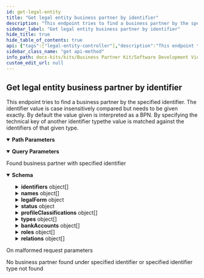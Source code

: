 ```yaml
---
id: get-legal-entity
title: "Get legal entity business partner by identifier"
description: "This endpoint tries to find a business partner by the specified identifier. The identifier value is case insensitively compared but needs to be given exactly. By default the value given is interpreted as a BPN. By specifying the technical key of another identifier typethe value is matched against the identifiers of that given type."
sidebar_label: "Get legal entity business partner by identifier"
hide_title: true
hide_table_of_contents: true
api: {"tags":["legal-entity-controller"],"description":"This endpoint tries to find a business partner by the specified identifier. The identifier value is case insensitively compared but needs to be given exactly. By default the value given is interpreted as a BPN. By specifying the technical key of another identifier typethe value is matched against the identifiers of that given type.","operationId":"getLegalEntity","parameters":[{"name":"idValue","in":"path","description":"Identifier value","required":true,"schema":{"type":"string"}},{"name":"idType","in":"query","description":"Type of identifier to use, defaults to BPN when omitted","required":false,"schema":{"type":"string","default":"BPN"}}],"responses":{"200":{"description":"Found business partner with specified identifier","content":{"*/*":{"schema":{"type":"object","properties":{"bpn":{"type":"string"},"identifiers":{"type":"array","items":{"type":"object","properties":{"value":{"type":"string"},"type":{"type":"object","properties":{"technicalKey":{"type":"string"},"name":{"type":"string"},"url":{"type":"string"}}},"issuingBody":{"type":"object","properties":{"technicalKey":{"type":"string"},"name":{"type":"string"},"url":{"type":"string"}}},"status":{"type":"object","properties":{"technicalKey":{"type":"string"},"name":{"type":"string"}},"description":"Named type uniquely identified by its technical key"}},"description":"Identifier record of a business partner"}},"names":{"type":"array","items":{"type":"object","properties":{"value":{"type":"string"},"shortName":{"type":"string"},"type":{"type":"object","properties":{"technicalKey":{"type":"string","enum":["ACRONYM","DOING_BUSINESS_AS","ESTABLISHMENT","INTERNATIONAL","LOCAL","OTHER","REGISTERED","TRANSLITERATED","VAT_REGISTERED"]},"name":{"type":"string"},"url":{"type":"string"}}},"language":{"type":"object","properties":{"technicalKey":{"type":"string","enum":["undefined","aa","ab","ae","af","ak","am","an","ar","as","av","ay","az","ba","be","bg","bh","bi","bm","bn","bo","br","bs","ca","ce","ch","co","cr","cs","cu","cv","cy","da","de","dv","dz","ee","el","en","eo","es","et","eu","fa","ff","fi","fj","fo","fr","fy","ga","gd","gl","gn","gu","gv","ha","he","hi","ho","hr","ht","hu","hy","hz","ia","id","ie","ig","ii","ik","io","is","it","iu","ja","jv","ka","kg","ki","kj","kk","kl","km","kn","ko","kr","ks","ku","kv","kw","ky","la","lb","lg","li","ln","lo","lt","lu","lv","mg","mh","mi","mk","ml","mn","mr","ms","mt","my","na","nb","nd","ne","ng","nl","nn","no","nr","nv","ny","oc","oj","om","or","os","pa","pi","pl","ps","pt","qu","rm","rn","ro","ru","rw","sa","sc","sd","se","sg","si","sk","sl","sm","sn","so","sq","sr","ss","st","su","sv","sw","ta","te","tg","th","ti","tk","tl","tn","to","tr","ts","tt","tw","ty","ug","uk","ur","uz","ve","vi","vo","wa","wo","xh","yi","yo","za","zh","zu"]},"name":{"type":"string"}},"description":"Named type uniquely identified by its technical key"}},"description":"Name record of a business partner"}},"legalForm":{"type":"object","properties":{"technicalKey":{"type":"string"},"name":{"type":"string"},"url":{"type":"string"},"mainAbbreviation":{"type":"string"},"language":{"type":"object","properties":{"technicalKey":{"type":"string","enum":["undefined","aa","ab","ae","af","ak","am","an","ar","as","av","ay","az","ba","be","bg","bh","bi","bm","bn","bo","br","bs","ca","ce","ch","co","cr","cs","cu","cv","cy","da","de","dv","dz","ee","el","en","eo","es","et","eu","fa","ff","fi","fj","fo","fr","fy","ga","gd","gl","gn","gu","gv","ha","he","hi","ho","hr","ht","hu","hy","hz","ia","id","ie","ig","ii","ik","io","is","it","iu","ja","jv","ka","kg","ki","kj","kk","kl","km","kn","ko","kr","ks","ku","kv","kw","ky","la","lb","lg","li","ln","lo","lt","lu","lv","mg","mh","mi","mk","ml","mn","mr","ms","mt","my","na","nb","nd","ne","ng","nl","nn","no","nr","nv","ny","oc","oj","om","or","os","pa","pi","pl","ps","pt","qu","rm","rn","ro","ru","rw","sa","sc","sd","se","sg","si","sk","sl","sm","sn","so","sq","sr","ss","st","su","sv","sw","ta","te","tg","th","ti","tk","tl","tn","to","tr","ts","tt","tw","ty","ug","uk","ur","uz","ve","vi","vo","wa","wo","xh","yi","yo","za","zh","zu"]},"name":{"type":"string"}},"description":"Named type uniquely identified by its technical key"},"categories":{"type":"array","items":{"type":"object","properties":{"name":{"type":"string"},"url":{"type":"string"}},"description":"General type with name and URL link for further information"}}},"description":"Legal form a business partner can have"},"status":{"type":"object","properties":{"officialDenotation":{"type":"string"},"validFrom":{"type":"string","format":"date-time"},"validUntil":{"type":"string","format":"date-time"},"type":{"type":"object","properties":{"technicalKey":{"type":"string","enum":["ACTIVE","DISSOLVED","IN_LIQUIDATION","INACTIVE","INSOLVENCY","UNKNOWN"]},"name":{"type":"string"},"url":{"type":"string"}}}},"description":"Status of a business partner"},"profileClassifications":{"type":"array","items":{"type":"object","properties":{"value":{"type":"string"},"code":{"type":"string"},"type":{"type":"object","properties":{"name":{"type":"string"},"url":{"type":"string"}},"description":"General type with name and URL link for further information"}},"description":"Classification record of a business partner"}},"types":{"type":"array","items":{"type":"object","properties":{"technicalKey":{"type":"string","enum":["BRAND","LEGAL_ENTITY","ORGANIZATIONAL_UNIT","SITE","UNKNOWN"]},"name":{"type":"string"},"url":{"type":"string"}}}},"bankAccounts":{"type":"array","items":{"type":"object","properties":{"trustScores":{"type":"array","items":{"type":"number","format":"float"}},"currency":{"type":"object","properties":{"technicalKey":{"type":"string","enum":["UNDEFINED","AED","AFN","ALL","AMD","ANG","AOA","ARS","AUD","AWG","AZN","BAM","BBD","BDT","BGN","BHD","BIF","BMD","BND","BOB","BOV","BRL","BSD","BTN","BWP","BYN","BYR","BZD","CAD","CDF","CHE","CHF","CHW","CLF","CLP","CNY","COP","COU","CRC","CUC","CUP","CVE","CZK","DJF","DKK","DOP","DZD","EGP","ERN","ETB","EUR","FJD","FKP","GBP","GEL","GHS","GIP","GMD","GNF","GTQ","GYD","HKD","HNL","HRK","HTG","HUF","IDR","ILS","INR","IQD","IRR","ISK","JMD","JOD","JPY","KES","KGS","KHR","KMF","KPW","KRW","KWD","KYD","KZT","LAK","LBP","LKR","LRD","LSL","LTL","LYD","MAD","MDL","MGA","MKD","MMK","MNT","MOP","MRO","MRU","MUR","MVR","MWK","MXN","MXV","MYR","MZN","NAD","NGN","NIO","NOK","NPR","NZD","OMR","PAB","PEN","PGK","PHP","PKR","PLN","PYG","QAR","RON","RSD","RUB","RUR","RWF","SAR","SBD","SCR","SDG","SEK","SGD","SHP","SLL","SOS","SRD","SSP","STD","STN","SVC","SYP","SZL","THB","TJS","TMT","TND","TOP","TRY","TTD","TWD","TZS","UAH","UGX","USD","USN","USS","UYI","UYU","UZS","VEF","VES","VND","VUV","WST","XAF","XAG","XAU","XBA","XBB","XBC","XBD","XCD","XDR","XOF","XPD","XPF","XPT","XSU","XTS","XUA","XXX","YER","ZAR","ZMW","ZWL"]},"name":{"type":"string"}},"description":"Named type uniquely identified by its technical key"},"internationalBankAccountIdentifier":{"type":"string"},"internationalBankIdentifier":{"type":"string"},"nationalBankAccountIdentifier":{"type":"string"},"nationalBankIdentifier":{"type":"string"}},"description":"Bank account record for a business partner"}},"roles":{"type":"array","items":{"type":"object","properties":{"technicalKey":{"type":"string"},"name":{"type":"string"}},"description":"Named type uniquely identified by its technical key"}},"relations":{"type":"array","items":{"type":"object","properties":{"relationClass":{"type":"object","properties":{"technicalKey":{"type":"string","enum":["SAAS_HIERARCHY","SAAS_TRANSITION","CX_HIERARCHY","DNB_HIERARCHY","LEI_HIERARCHY"]},"name":{"type":"string"}},"description":"Named type uniquely identified by its technical key"},"type":{"type":"object","properties":{"technicalKey":{"type":"string","enum":["CX_LEGAL_SUCCESSOR_OF","CX_LEGAL_PREDECESSOR_OF","CX_ADDRESS_OF","CX_SITE_OF","CX_OWNED_BY","DIRECT_LEGAL_RELATION","COMMERCIAL_ULTIMATE","DOMESTIC_BRANCH_RELATION","INTERNATIONAL_BRANCH_RELATION","DOMESTIC_LEGAL_ULTIMATE_RELATION","GLOBAL_LEGAL_ULTIMATE_RELATION","LEGAL_PREDECESSOR","LEGAL_SUCCESSOR","DNB_PARENT","DNB_HEADQUARTER","DNB_DOMESTIC_ULTIMATE","DNB_GLOBAL_ULTIMATE","LEI_DIRECT_PARENT","LEI_INTERNATIONAL_BRANCH","LEI_ULTIMATE_PARENT"]},"name":{"type":"string"}},"description":"Named type uniquely identified by its technical key"},"startNode":{"type":"string"},"endNode":{"type":"string"},"startedAt":{"type":"string","format":"date-time"},"endedAt":{"type":"string","format":"date-time"}},"description":"Directed relation between two business partners"}},"currentness":{"type":"string","format":"date-time"}},"description":"Business partner of type legal entity with currentness"}}}},"400":{"description":"On malformed request parameters"},"404":{"description":"No business partner found under specified identifier or specified identifier type not found"}},"method":"get","path":"/api/catena/legal-entities/{idValue}","servers":[{"url":"http://localhost:8080","description":"Generated server url"}],"info":{"title":"Business Partner Data Management Pool","description":"Service that manages and shares business partner data with other CatenaX services","version":"4.0.0"},"postman":{"name":"Get legal entity business partner by identifier","description":{"content":"This endpoint tries to find a business partner by the specified identifier. The identifier value is case insensitively compared but needs to be given exactly. By default the value given is interpreted as a BPN. By specifying the technical key of another identifier typethe value is matched against the identifiers of that given type.","type":"text/plain"},"url":{"path":["api","catena","legal-entities",":idValue"],"host":["{{baseUrl}}"],"query":[{"disabled":false,"description":{"content":"Type of identifier to use, defaults to BPN when omitted","type":"text/plain"},"key":"idType","value":""}],"variable":[{"disabled":false,"description":{"content":"(Required) Identifier value","type":"text/plain"},"type":"any","value":"","key":"idValue"}]},"header":[{"key":"Accept","value":"*/*"}],"method":"GET"}}
sidebar_class_name: "get api-method"
info_path: docs-kits/kits/Business Partner Kit/Software Development View/Pool Api/business-partner-data-management-pool
custom_edit_url: null
---
```



## Get legal entity business partner by identifier



This endpoint tries to find a business partner by the specified identifier. The identifier value is case insensitively compared but needs to be given exactly. By default the value given is interpreted as a BPN. By specifying the technical key of another identifier typethe value is matched against the identifiers of that given type.

<details style={{"marginBottom":"1rem"}} data-collapsed={false} open={true}><summary style={{}}><strong>Path Parameters</strong></summary><div><ul><ParamsItem className={"paramsItem"} param={{"name":"idValue","in":"path","description":"Identifier value","required":true,"schema":{"type":"string"}}}></ParamsItem></ul></div></details><details style={{"marginBottom":"1rem"}} data-collapsed={false} open={true}><summary style={{}}><strong>Query Parameters</strong></summary><div><ul><ParamsItem className={"paramsItem"} param={{"name":"idType","in":"query","description":"Type of identifier to use, defaults to BPN when omitted","required":false,"schema":{"type":"string","default":"BPN"}}}></ParamsItem></ul></div></details><div><ApiTabs><TabItem label={"200"} value={"200"}><div>

Found business partner with specified identifier

</div><div><MimeTabs schemaType={"response"}><TabItem label={"*/*"} value={"*/*"}><SchemaTabs><TabItem label={"Schema"} value={"Schema"}><details style={{}} data-collapsed={false} open={true}><summary style={{"textAlign":"left"}}><strong>Schema</strong></summary><div style={{"textAlign":"left","marginLeft":"1rem"}}></div><ul style={{"marginLeft":"1rem"}}><SchemaItem collapsible={false} name={"bpn"} required={false} deprecated={undefined} schemaDescription={undefined} schemaName={"string"} qualifierMessage={undefined} defaultValue={undefined}></SchemaItem><SchemaItem collapsible={true} className={"schemaItem"}><details style={{}}><summary style={{}}><strong>identifiers</strong><span style={{"opacity":"0.6"}}> object[]</span></summary><div style={{"marginLeft":"1rem"}}><SchemaItem collapsible={false} name={"value"} required={false} deprecated={undefined} schemaDescription={undefined} schemaName={"string"} qualifierMessage={undefined} defaultValue={undefined}></SchemaItem><SchemaItem collapsible={true} className={"schemaItem"}><details style={{}}><summary style={{}}><strong>type</strong><span style={{"opacity":"0.6"}}> object</span></summary><div style={{"marginLeft":"1rem"}}><SchemaItem collapsible={false} name={"technicalKey"} required={false} deprecated={undefined} schemaDescription={undefined} schemaName={"string"} qualifierMessage={undefined} defaultValue={undefined}></SchemaItem><SchemaItem collapsible={false} name={"name"} required={false} deprecated={undefined} schemaDescription={undefined} schemaName={"string"} qualifierMessage={undefined} defaultValue={undefined}></SchemaItem><SchemaItem collapsible={false} name={"url"} required={false} deprecated={undefined} schemaDescription={undefined} schemaName={"string"} qualifierMessage={undefined} defaultValue={undefined}></SchemaItem></div></details></SchemaItem><SchemaItem collapsible={true} className={"schemaItem"}><details style={{}}><summary style={{}}><strong>issuingBody</strong><span style={{"opacity":"0.6"}}> object</span></summary><div style={{"marginLeft":"1rem"}}><SchemaItem collapsible={false} name={"technicalKey"} required={false} deprecated={undefined} schemaDescription={undefined} schemaName={"string"} qualifierMessage={undefined} defaultValue={undefined}></SchemaItem><SchemaItem collapsible={false} name={"name"} required={false} deprecated={undefined} schemaDescription={undefined} schemaName={"string"} qualifierMessage={undefined} defaultValue={undefined}></SchemaItem><SchemaItem collapsible={false} name={"url"} required={false} deprecated={undefined} schemaDescription={undefined} schemaName={"string"} qualifierMessage={undefined} defaultValue={undefined}></SchemaItem></div></details></SchemaItem><SchemaItem collapsible={true} className={"schemaItem"}><details style={{}}><summary style={{}}><strong>status</strong><span style={{"opacity":"0.6"}}> object</span></summary><div style={{"marginLeft":"1rem"}}><div style={{"marginTop":".5rem","marginBottom":".5rem"}}>

Named type uniquely identified by its technical key

</div><SchemaItem collapsible={false} name={"technicalKey"} required={false} deprecated={undefined} schemaDescription={undefined} schemaName={"string"} qualifierMessage={undefined} defaultValue={undefined}></SchemaItem><SchemaItem collapsible={false} name={"name"} required={false} deprecated={undefined} schemaDescription={undefined} schemaName={"string"} qualifierMessage={undefined} defaultValue={undefined}></SchemaItem></div></details></SchemaItem></div></details></SchemaItem><SchemaItem collapsible={true} className={"schemaItem"}><details style={{}}><summary style={{}}><strong>names</strong><span style={{"opacity":"0.6"}}> object[]</span></summary><div style={{"marginLeft":"1rem"}}><SchemaItem collapsible={false} name={"value"} required={false} deprecated={undefined} schemaDescription={undefined} schemaName={"string"} qualifierMessage={undefined} defaultValue={undefined}></SchemaItem><SchemaItem collapsible={false} name={"shortName"} required={false} deprecated={undefined} schemaDescription={undefined} schemaName={"string"} qualifierMessage={undefined} defaultValue={undefined}></SchemaItem><SchemaItem collapsible={true} className={"schemaItem"}><details style={{}}><summary style={{}}><strong>type</strong><span style={{"opacity":"0.6"}}> object</span></summary><div style={{"marginLeft":"1rem"}}><SchemaItem collapsible={false} name={"technicalKey"} required={false} deprecated={undefined} schemaDescription={undefined} schemaName={"string"} qualifierMessage={"**Possible values:** [`ACRONYM`, `DOING_BUSINESS_AS`, `ESTABLISHMENT`, `INTERNATIONAL`, `LOCAL`, `OTHER`, `REGISTERED`, `TRANSLITERATED`, `VAT_REGISTERED`]"} defaultValue={undefined}></SchemaItem><SchemaItem collapsible={false} name={"name"} required={false} deprecated={undefined} schemaDescription={undefined} schemaName={"string"} qualifierMessage={undefined} defaultValue={undefined}></SchemaItem><SchemaItem collapsible={false} name={"url"} required={false} deprecated={undefined} schemaDescription={undefined} schemaName={"string"} qualifierMessage={undefined} defaultValue={undefined}></SchemaItem></div></details></SchemaItem><SchemaItem collapsible={true} className={"schemaItem"}><details style={{}}><summary style={{}}><strong>language</strong><span style={{"opacity":"0.6"}}> object</span></summary><div style={{"marginLeft":"1rem"}}><div style={{"marginTop":".5rem","marginBottom":".5rem"}}>

Named type uniquely identified by its technical key

</div><SchemaItem collapsible={false} name={"technicalKey"} required={false} deprecated={undefined} schemaDescription={undefined} schemaName={"string"} qualifierMessage={"**Possible values:** [`undefined`, `aa`, `ab`, `ae`, `af`, `ak`, `am`, `an`, `ar`, `as`, `av`, `ay`, `az`, `ba`, `be`, `bg`, `bh`, `bi`, `bm`, `bn`, `bo`, `br`, `bs`, `ca`, `ce`, `ch`, `co`, `cr`, `cs`, `cu`, `cv`, `cy`, `da`, `de`, `dv`, `dz`, `ee`, `el`, `en`, `eo`, `es`, `et`, `eu`, `fa`, `ff`, `fi`, `fj`, `fo`, `fr`, `fy`, `ga`, `gd`, `gl`, `gn`, `gu`, `gv`, `ha`, `he`, `hi`, `ho`, `hr`, `ht`, `hu`, `hy`, `hz`, `ia`, `id`, `ie`, `ig`, `ii`, `ik`, `io`, `is`, `it`, `iu`, `ja`, `jv`, `ka`, `kg`, `ki`, `kj`, `kk`, `kl`, `km`, `kn`, `ko`, `kr`, `ks`, `ku`, `kv`, `kw`, `ky`, `la`, `lb`, `lg`, `li`, `ln`, `lo`, `lt`, `lu`, `lv`, `mg`, `mh`, `mi`, `mk`, `ml`, `mn`, `mr`, `ms`, `mt`, `my`, `na`, `nb`, `nd`, `ne`, `ng`, `nl`, `nn`, `no`, `nr`, `nv`, `ny`, `oc`, `oj`, `om`, `or`, `os`, `pa`, `pi`, `pl`, `ps`, `pt`, `qu`, `rm`, `rn`, `ro`, `ru`, `rw`, `sa`, `sc`, `sd`, `se`, `sg`, `si`, `sk`, `sl`, `sm`, `sn`, `so`, `sq`, `sr`, `ss`, `st`, `su`, `sv`, `sw`, `ta`, `te`, `tg`, `th`, `ti`, `tk`, `tl`, `tn`, `to`, `tr`, `ts`, `tt`, `tw`, `ty`, `ug`, `uk`, `ur`, `uz`, `ve`, `vi`, `vo`, `wa`, `wo`, `xh`, `yi`, `yo`, `za`, `zh`, `zu`]"} defaultValue={undefined}></SchemaItem><SchemaItem collapsible={false} name={"name"} required={false} deprecated={undefined} schemaDescription={undefined} schemaName={"string"} qualifierMessage={undefined} defaultValue={undefined}></SchemaItem></div></details></SchemaItem></div></details></SchemaItem><SchemaItem collapsible={true} className={"schemaItem"}><details style={{}}><summary style={{}}><strong>legalForm</strong><span style={{"opacity":"0.6"}}> object</span></summary><div style={{"marginLeft":"1rem"}}><div style={{"marginTop":".5rem","marginBottom":".5rem"}}>

Legal form a business partner can have

</div><SchemaItem collapsible={false} name={"technicalKey"} required={false} deprecated={undefined} schemaDescription={undefined} schemaName={"string"} qualifierMessage={undefined} defaultValue={undefined}></SchemaItem><SchemaItem collapsible={false} name={"name"} required={false} deprecated={undefined} schemaDescription={undefined} schemaName={"string"} qualifierMessage={undefined} defaultValue={undefined}></SchemaItem><SchemaItem collapsible={false} name={"url"} required={false} deprecated={undefined} schemaDescription={undefined} schemaName={"string"} qualifierMessage={undefined} defaultValue={undefined}></SchemaItem><SchemaItem collapsible={false} name={"mainAbbreviation"} required={false} deprecated={undefined} schemaDescription={undefined} schemaName={"string"} qualifierMessage={undefined} defaultValue={undefined}></SchemaItem><SchemaItem collapsible={true} className={"schemaItem"}><details style={{}}><summary style={{}}><strong>language</strong><span style={{"opacity":"0.6"}}> object</span></summary><div style={{"marginLeft":"1rem"}}><div style={{"marginTop":".5rem","marginBottom":".5rem"}}>

Named type uniquely identified by its technical key

</div><SchemaItem collapsible={false} name={"technicalKey"} required={false} deprecated={undefined} schemaDescription={undefined} schemaName={"string"} qualifierMessage={"**Possible values:** [`undefined`, `aa`, `ab`, `ae`, `af`, `ak`, `am`, `an`, `ar`, `as`, `av`, `ay`, `az`, `ba`, `be`, `bg`, `bh`, `bi`, `bm`, `bn`, `bo`, `br`, `bs`, `ca`, `ce`, `ch`, `co`, `cr`, `cs`, `cu`, `cv`, `cy`, `da`, `de`, `dv`, `dz`, `ee`, `el`, `en`, `eo`, `es`, `et`, `eu`, `fa`, `ff`, `fi`, `fj`, `fo`, `fr`, `fy`, `ga`, `gd`, `gl`, `gn`, `gu`, `gv`, `ha`, `he`, `hi`, `ho`, `hr`, `ht`, `hu`, `hy`, `hz`, `ia`, `id`, `ie`, `ig`, `ii`, `ik`, `io`, `is`, `it`, `iu`, `ja`, `jv`, `ka`, `kg`, `ki`, `kj`, `kk`, `kl`, `km`, `kn`, `ko`, `kr`, `ks`, `ku`, `kv`, `kw`, `ky`, `la`, `lb`, `lg`, `li`, `ln`, `lo`, `lt`, `lu`, `lv`, `mg`, `mh`, `mi`, `mk`, `ml`, `mn`, `mr`, `ms`, `mt`, `my`, `na`, `nb`, `nd`, `ne`, `ng`, `nl`, `nn`, `no`, `nr`, `nv`, `ny`, `oc`, `oj`, `om`, `or`, `os`, `pa`, `pi`, `pl`, `ps`, `pt`, `qu`, `rm`, `rn`, `ro`, `ru`, `rw`, `sa`, `sc`, `sd`, `se`, `sg`, `si`, `sk`, `sl`, `sm`, `sn`, `so`, `sq`, `sr`, `ss`, `st`, `su`, `sv`, `sw`, `ta`, `te`, `tg`, `th`, `ti`, `tk`, `tl`, `tn`, `to`, `tr`, `ts`, `tt`, `tw`, `ty`, `ug`, `uk`, `ur`, `uz`, `ve`, `vi`, `vo`, `wa`, `wo`, `xh`, `yi`, `yo`, `za`, `zh`, `zu`]"} defaultValue={undefined}></SchemaItem><SchemaItem collapsible={false} name={"name"} required={false} deprecated={undefined} schemaDescription={undefined} schemaName={"string"} qualifierMessage={undefined} defaultValue={undefined}></SchemaItem></div></details></SchemaItem><SchemaItem collapsible={true} className={"schemaItem"}><details style={{}}><summary style={{}}><strong>categories</strong><span style={{"opacity":"0.6"}}> object[]</span></summary><div style={{"marginLeft":"1rem"}}><SchemaItem collapsible={false} name={"name"} required={false} deprecated={undefined} schemaDescription={undefined} schemaName={"string"} qualifierMessage={undefined} defaultValue={undefined}></SchemaItem><SchemaItem collapsible={false} name={"url"} required={false} deprecated={undefined} schemaDescription={undefined} schemaName={"string"} qualifierMessage={undefined} defaultValue={undefined}></SchemaItem></div></details></SchemaItem></div></details></SchemaItem><SchemaItem collapsible={true} className={"schemaItem"}><details style={{}}><summary style={{}}><strong>status</strong><span style={{"opacity":"0.6"}}> object</span></summary><div style={{"marginLeft":"1rem"}}><div style={{"marginTop":".5rem","marginBottom":".5rem"}}>

Status of a business partner

</div><SchemaItem collapsible={false} name={"officialDenotation"} required={false} deprecated={undefined} schemaDescription={undefined} schemaName={"string"} qualifierMessage={undefined} defaultValue={undefined}></SchemaItem><SchemaItem collapsible={false} name={"validFrom"} required={false} deprecated={undefined} schemaDescription={undefined} schemaName={"date-time"} qualifierMessage={undefined} defaultValue={undefined}></SchemaItem><SchemaItem collapsible={false} name={"validUntil"} required={false} deprecated={undefined} schemaDescription={undefined} schemaName={"date-time"} qualifierMessage={undefined} defaultValue={undefined}></SchemaItem><SchemaItem collapsible={true} className={"schemaItem"}><details style={{}}><summary style={{}}><strong>type</strong><span style={{"opacity":"0.6"}}> object</span></summary><div style={{"marginLeft":"1rem"}}><SchemaItem collapsible={false} name={"technicalKey"} required={false} deprecated={undefined} schemaDescription={undefined} schemaName={"string"} qualifierMessage={"**Possible values:** [`ACTIVE`, `DISSOLVED`, `IN_LIQUIDATION`, `INACTIVE`, `INSOLVENCY`, `UNKNOWN`]"} defaultValue={undefined}></SchemaItem><SchemaItem collapsible={false} name={"name"} required={false} deprecated={undefined} schemaDescription={undefined} schemaName={"string"} qualifierMessage={undefined} defaultValue={undefined}></SchemaItem><SchemaItem collapsible={false} name={"url"} required={false} deprecated={undefined} schemaDescription={undefined} schemaName={"string"} qualifierMessage={undefined} defaultValue={undefined}></SchemaItem></div></details></SchemaItem></div></details></SchemaItem><SchemaItem collapsible={true} className={"schemaItem"}><details style={{}}><summary style={{}}><strong>profileClassifications</strong><span style={{"opacity":"0.6"}}> object[]</span></summary><div style={{"marginLeft":"1rem"}}><SchemaItem collapsible={false} name={"value"} required={false} deprecated={undefined} schemaDescription={undefined} schemaName={"string"} qualifierMessage={undefined} defaultValue={undefined}></SchemaItem><SchemaItem collapsible={false} name={"code"} required={false} deprecated={undefined} schemaDescription={undefined} schemaName={"string"} qualifierMessage={undefined} defaultValue={undefined}></SchemaItem><SchemaItem collapsible={true} className={"schemaItem"}><details style={{}}><summary style={{}}><strong>type</strong><span style={{"opacity":"0.6"}}> object</span></summary><div style={{"marginLeft":"1rem"}}><div style={{"marginTop":".5rem","marginBottom":".5rem"}}>

General type with name and URL link for further information

</div><SchemaItem collapsible={false} name={"name"} required={false} deprecated={undefined} schemaDescription={undefined} schemaName={"string"} qualifierMessage={undefined} defaultValue={undefined}></SchemaItem><SchemaItem collapsible={false} name={"url"} required={false} deprecated={undefined} schemaDescription={undefined} schemaName={"string"} qualifierMessage={undefined} defaultValue={undefined}></SchemaItem></div></details></SchemaItem></div></details></SchemaItem><SchemaItem collapsible={true} className={"schemaItem"}><details style={{}}><summary style={{}}><strong>types</strong><span style={{"opacity":"0.6"}}> object[]</span></summary><div style={{"marginLeft":"1rem"}}><SchemaItem collapsible={false} name={"technicalKey"} required={false} deprecated={undefined} schemaDescription={undefined} schemaName={"string"} qualifierMessage={"**Possible values:** [`BRAND`, `LEGAL_ENTITY`, `ORGANIZATIONAL_UNIT`, `SITE`, `UNKNOWN`]"} defaultValue={undefined}></SchemaItem><SchemaItem collapsible={false} name={"name"} required={false} deprecated={undefined} schemaDescription={undefined} schemaName={"string"} qualifierMessage={undefined} defaultValue={undefined}></SchemaItem><SchemaItem collapsible={false} name={"url"} required={false} deprecated={undefined} schemaDescription={undefined} schemaName={"string"} qualifierMessage={undefined} defaultValue={undefined}></SchemaItem></div></details></SchemaItem><SchemaItem collapsible={true} className={"schemaItem"}><details style={{}}><summary style={{}}><strong>bankAccounts</strong><span style={{"opacity":"0.6"}}> object[]</span></summary><div style={{"marginLeft":"1rem"}}><SchemaItem collapsible={false} name={"trustScores"} required={false} deprecated={undefined} schemaDescription={undefined} schemaName={"float[]"} qualifierMessage={undefined} defaultValue={undefined}></SchemaItem><SchemaItem collapsible={true} className={"schemaItem"}><details style={{}}><summary style={{}}><strong>currency</strong><span style={{"opacity":"0.6"}}> object</span></summary><div style={{"marginLeft":"1rem"}}><div style={{"marginTop":".5rem","marginBottom":".5rem"}}>

Named type uniquely identified by its technical key

</div><SchemaItem collapsible={false} name={"technicalKey"} required={false} deprecated={undefined} schemaDescription={undefined} schemaName={"string"} qualifierMessage={"**Possible values:** [`UNDEFINED`, `AED`, `AFN`, `ALL`, `AMD`, `ANG`, `AOA`, `ARS`, `AUD`, `AWG`, `AZN`, `BAM`, `BBD`, `BDT`, `BGN`, `BHD`, `BIF`, `BMD`, `BND`, `BOB`, `BOV`, `BRL`, `BSD`, `BTN`, `BWP`, `BYN`, `BYR`, `BZD`, `CAD`, `CDF`, `CHE`, `CHF`, `CHW`, `CLF`, `CLP`, `CNY`, `COP`, `COU`, `CRC`, `CUC`, `CUP`, `CVE`, `CZK`, `DJF`, `DKK`, `DOP`, `DZD`, `EGP`, `ERN`, `ETB`, `EUR`, `FJD`, `FKP`, `GBP`, `GEL`, `GHS`, `GIP`, `GMD`, `GNF`, `GTQ`, `GYD`, `HKD`, `HNL`, `HRK`, `HTG`, `HUF`, `IDR`, `ILS`, `INR`, `IQD`, `IRR`, `ISK`, `JMD`, `JOD`, `JPY`, `KES`, `KGS`, `KHR`, `KMF`, `KPW`, `KRW`, `KWD`, `KYD`, `KZT`, `LAK`, `LBP`, `LKR`, `LRD`, `LSL`, `LTL`, `LYD`, `MAD`, `MDL`, `MGA`, `MKD`, `MMK`, `MNT`, `MOP`, `MRO`, `MRU`, `MUR`, `MVR`, `MWK`, `MXN`, `MXV`, `MYR`, `MZN`, `NAD`, `NGN`, `NIO`, `NOK`, `NPR`, `NZD`, `OMR`, `PAB`, `PEN`, `PGK`, `PHP`, `PKR`, `PLN`, `PYG`, `QAR`, `RON`, `RSD`, `RUB`, `RUR`, `RWF`, `SAR`, `SBD`, `SCR`, `SDG`, `SEK`, `SGD`, `SHP`, `SLL`, `SOS`, `SRD`, `SSP`, `STD`, `STN`, `SVC`, `SYP`, `SZL`, `THB`, `TJS`, `TMT`, `TND`, `TOP`, `TRY`, `TTD`, `TWD`, `TZS`, `UAH`, `UGX`, `USD`, `USN`, `USS`, `UYI`, `UYU`, `UZS`, `VEF`, `VES`, `VND`, `VUV`, `WST`, `XAF`, `XAG`, `XAU`, `XBA`, `XBB`, `XBC`, `XBD`, `XCD`, `XDR`, `XOF`, `XPD`, `XPF`, `XPT`, `XSU`, `XTS`, `XUA`, `XXX`, `YER`, `ZAR`, `ZMW`, `ZWL`]"} defaultValue={undefined}></SchemaItem><SchemaItem collapsible={false} name={"name"} required={false} deprecated={undefined} schemaDescription={undefined} schemaName={"string"} qualifierMessage={undefined} defaultValue={undefined}></SchemaItem></div></details></SchemaItem><SchemaItem collapsible={false} name={"internationalBankAccountIdentifier"} required={false} deprecated={undefined} schemaDescription={undefined} schemaName={"string"} qualifierMessage={undefined} defaultValue={undefined}></SchemaItem><SchemaItem collapsible={false} name={"internationalBankIdentifier"} required={false} deprecated={undefined} schemaDescription={undefined} schemaName={"string"} qualifierMessage={undefined} defaultValue={undefined}></SchemaItem><SchemaItem collapsible={false} name={"nationalBankAccountIdentifier"} required={false} deprecated={undefined} schemaDescription={undefined} schemaName={"string"} qualifierMessage={undefined} defaultValue={undefined}></SchemaItem><SchemaItem collapsible={false} name={"nationalBankIdentifier"} required={false} deprecated={undefined} schemaDescription={undefined} schemaName={"string"} qualifierMessage={undefined} defaultValue={undefined}></SchemaItem></div></details></SchemaItem><SchemaItem collapsible={true} className={"schemaItem"}><details style={{}}><summary style={{}}><strong>roles</strong><span style={{"opacity":"0.6"}}> object[]</span></summary><div style={{"marginLeft":"1rem"}}><SchemaItem collapsible={false} name={"technicalKey"} required={false} deprecated={undefined} schemaDescription={undefined} schemaName={"string"} qualifierMessage={undefined} defaultValue={undefined}></SchemaItem><SchemaItem collapsible={false} name={"name"} required={false} deprecated={undefined} schemaDescription={undefined} schemaName={"string"} qualifierMessage={undefined} defaultValue={undefined}></SchemaItem></div></details></SchemaItem><SchemaItem collapsible={true} className={"schemaItem"}><details style={{}}><summary style={{}}><strong>relations</strong><span style={{"opacity":"0.6"}}> object[]</span></summary><div style={{"marginLeft":"1rem"}}><SchemaItem collapsible={true} className={"schemaItem"}><details style={{}}><summary style={{}}><strong>relationClass</strong><span style={{"opacity":"0.6"}}> object</span></summary><div style={{"marginLeft":"1rem"}}><div style={{"marginTop":".5rem","marginBottom":".5rem"}}>

Named type uniquely identified by its technical key

</div><SchemaItem collapsible={false} name={"technicalKey"} required={false} deprecated={undefined} schemaDescription={undefined} schemaName={"string"} qualifierMessage={"**Possible values:** [`SAAS_HIERARCHY`, `SAAS_TRANSITION`, `CX_HIERARCHY`, `DNB_HIERARCHY`, `LEI_HIERARCHY`]"} defaultValue={undefined}></SchemaItem><SchemaItem collapsible={false} name={"name"} required={false} deprecated={undefined} schemaDescription={undefined} schemaName={"string"} qualifierMessage={undefined} defaultValue={undefined}></SchemaItem></div></details></SchemaItem><SchemaItem collapsible={true} className={"schemaItem"}><details style={{}}><summary style={{}}><strong>type</strong><span style={{"opacity":"0.6"}}> object</span></summary><div style={{"marginLeft":"1rem"}}><div style={{"marginTop":".5rem","marginBottom":".5rem"}}>

Named type uniquely identified by its technical key

</div><SchemaItem collapsible={false} name={"technicalKey"} required={false} deprecated={undefined} schemaDescription={undefined} schemaName={"string"} qualifierMessage={"**Possible values:** [`CX_LEGAL_SUCCESSOR_OF`, `CX_LEGAL_PREDECESSOR_OF`, `CX_ADDRESS_OF`, `CX_SITE_OF`, `CX_OWNED_BY`, `DIRECT_LEGAL_RELATION`, `COMMERCIAL_ULTIMATE`, `DOMESTIC_BRANCH_RELATION`, `INTERNATIONAL_BRANCH_RELATION`, `DOMESTIC_LEGAL_ULTIMATE_RELATION`, `GLOBAL_LEGAL_ULTIMATE_RELATION`, `LEGAL_PREDECESSOR`, `LEGAL_SUCCESSOR`, `DNB_PARENT`, `DNB_HEADQUARTER`, `DNB_DOMESTIC_ULTIMATE`, `DNB_GLOBAL_ULTIMATE`, `LEI_DIRECT_PARENT`, `LEI_INTERNATIONAL_BRANCH`, `LEI_ULTIMATE_PARENT`]"} defaultValue={undefined}></SchemaItem><SchemaItem collapsible={false} name={"name"} required={false} deprecated={undefined} schemaDescription={undefined} schemaName={"string"} qualifierMessage={undefined} defaultValue={undefined}></SchemaItem></div></details></SchemaItem><SchemaItem collapsible={false} name={"startNode"} required={false} deprecated={undefined} schemaDescription={undefined} schemaName={"string"} qualifierMessage={undefined} defaultValue={undefined}></SchemaItem><SchemaItem collapsible={false} name={"endNode"} required={false} deprecated={undefined} schemaDescription={undefined} schemaName={"string"} qualifierMessage={undefined} defaultValue={undefined}></SchemaItem><SchemaItem collapsible={false} name={"startedAt"} required={false} deprecated={undefined} schemaDescription={undefined} schemaName={"date-time"} qualifierMessage={undefined} defaultValue={undefined}></SchemaItem><SchemaItem collapsible={false} name={"endedAt"} required={false} deprecated={undefined} schemaDescription={undefined} schemaName={"date-time"} qualifierMessage={undefined} defaultValue={undefined}></SchemaItem></div></details></SchemaItem><SchemaItem collapsible={false} name={"currentness"} required={false} deprecated={undefined} schemaDescription={undefined} schemaName={"date-time"} qualifierMessage={undefined} defaultValue={undefined}></SchemaItem></ul></details></TabItem><TabItem label={"Example (from schema)"} value={"Example (from schema)"}><ResponseSamples responseExample={"{\n  \"bpn\": \"string\",\n  \"identifiers\": [\n    {\n      \"value\": \"string\",\n      \"type\": {\n        \"technicalKey\": \"string\",\n        \"name\": \"string\",\n        \"url\": \"string\"\n      },\n      \"issuingBody\": {\n        \"technicalKey\": \"string\",\n        \"name\": \"string\",\n        \"url\": \"string\"\n      },\n      \"status\": {\n        \"technicalKey\": \"string\",\n        \"name\": \"string\"\n      }\n    }\n  ],\n  \"names\": [\n    {\n      \"value\": \"string\",\n      \"shortName\": \"string\",\n      \"type\": {\n        \"technicalKey\": \"ACRONYM\",\n        \"name\": \"string\",\n        \"url\": \"string\"\n      },\n      \"language\": {\n        \"technicalKey\": \"undefined\",\n        \"name\": \"string\"\n      }\n    }\n  ],\n  \"legalForm\": {\n    \"technicalKey\": \"string\",\n    \"name\": \"string\",\n    \"url\": \"string\",\n    \"mainAbbreviation\": \"string\",\n    \"language\": {\n      \"technicalKey\": \"undefined\",\n      \"name\": \"string\"\n    },\n    \"categories\": [\n      {\n        \"name\": \"string\",\n        \"url\": \"string\"\n      }\n    ]\n  },\n  \"status\": {\n    \"officialDenotation\": \"string\",\n    \"validFrom\": \"2023-05-31\",\n    \"validUntil\": \"2023-05-31\",\n    \"type\": {\n      \"technicalKey\": \"ACTIVE\",\n      \"name\": \"string\",\n      \"url\": \"string\"\n    }\n  },\n  \"profileClassifications\": [\n    {\n      \"value\": \"string\",\n      \"code\": \"string\",\n      \"type\": {\n        \"name\": \"string\",\n        \"url\": \"string\"\n      }\n    }\n  ],\n  \"types\": [\n    {\n      \"technicalKey\": \"BRAND\",\n      \"name\": \"string\",\n      \"url\": \"string\"\n    }\n  ],\n  \"bankAccounts\": [\n    {\n      \"trustScores\": [\n        0\n      ],\n      \"currency\": {\n        \"technicalKey\": \"UNDEFINED\",\n        \"name\": \"string\"\n      },\n      \"internationalBankAccountIdentifier\": \"string\",\n      \"internationalBankIdentifier\": \"string\",\n      \"nationalBankAccountIdentifier\": \"string\",\n      \"nationalBankIdentifier\": \"string\"\n    }\n  ],\n  \"roles\": [\n    {\n      \"technicalKey\": \"string\",\n      \"name\": \"string\"\n    }\n  ],\n  \"relations\": [\n    {\n      \"relationClass\": {\n        \"technicalKey\": \"SAAS_HIERARCHY\",\n        \"name\": \"string\"\n      },\n      \"type\": {\n        \"technicalKey\": \"CX_LEGAL_SUCCESSOR_OF\",\n        \"name\": \"string\"\n      },\n      \"startNode\": \"string\",\n      \"endNode\": \"string\",\n      \"startedAt\": \"2023-05-31\",\n      \"endedAt\": \"2023-05-31\"\n    }\n  ],\n  \"currentness\": \"2023-05-31\"\n}"} language={"json"}></ResponseSamples></TabItem></SchemaTabs></TabItem></MimeTabs></div></TabItem><TabItem label={"400"} value={"400"}><div>

On malformed request parameters

</div><div></div></TabItem><TabItem label={"404"} value={"404"}><div>

No business partner found under specified identifier or specified identifier type not found

</div><div></div></TabItem></ApiTabs></div>
      